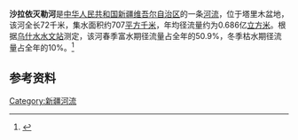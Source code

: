 '''沙拉依灭勒河'''是[[中华人民共和国|中华人民共和国]][[新疆维吾尔自治区|新疆维吾尔自治区]]的一条[[河流|河流]]，位于塔里木盆地，该河全长72千米，集水面积约707[[平方千米|平方千米]]，年均径流量约为0.686亿[[立方米|立方米]]。根据[[乌什水水文站|乌什水水文站]]测定，该河春季富水期径流量占全年的50.9%，冬季枯水期径流量占全年的10%。<ref>{{cite book|author=马秀峰等|title=《西北内陆河区水旱灾害》|year=1999|publisher=黄河水利出版社|location=郑州|isbn=7-80621-267-1}}</ref>

== 参考资料 ==
{{reflist}}

[[Category:新疆河流|Category:新疆河流]]